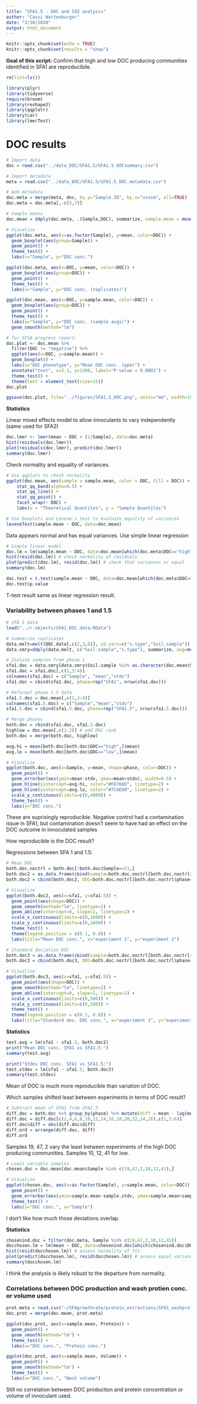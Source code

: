 ```yaml
---
title: "SFA1.5 - DOC and CO2 analysis"
author: "Cassi Wattenburger"
date: "3/16/2020"
output: html_document
---
```


```r
knitr::opts_chunk$set(echo = TRUE)
knitr::opts_chunk$set(results = "show")
```

**Goal of this script:** Confirm that high and low DOC producing communities identified in SFA1 are reproducibile.

```r
rm(list=ls())

library(plyr)
library(tidyverse)
require(broom)
library(reshape2)
library(qqplotr)
library(car)
library(lmerTest)
```


# DOC results

```r
# Import data
doc = read.csv("../data_DOC/SFA1.5/SFA1.5_DOCsummary.csv")

# Import metadata
meta = read.csv("../data_DOC/SFA1.5/SFA1.5_DOC_metadata.csv")

# Add metadata
doc.meta = merge(meta, doc, by.y="Sample.ID", by.x="ucosm", all=TRUE)
doc.meta = doc.meta[,-c(5,7)]

# Sample means
doc.mean = ddply(doc.meta, .(Sample,DOC), summarize, sample.mean = mean(mean), sample.stdv = sd(mean))
```

```r
# Visualize
ggplot(doc.meta, aes(x=as.factor(Sample), y=mean, color=DOC)) +
  geom_boxplot(aes(group=Sample)) +
  geom_point() +
  theme_test() +
  labs(x="Sample", y="DOC conc.")

ggplot(doc.meta, aes(x=DOC, y=mean, color=DOC)) +
  geom_boxplot(aes(group=DOC)) +
  geom_point() +
  theme_test() +
  labs(x="Sample", y="DOC conc. (replicates)")

ggplot(doc.mean, aes(x=DOC, y=sample.mean, color=DOC)) +
  geom_boxplot(aes(group=DOC)) +
  geom_point() +
  theme_test() +
  labs(x="Sample", y="DOC conc. (sample avgs)") +
  geom_smooth(method="lm")

# for SFSA progress report:
doc.plot <- doc.mean %>% 
  filter(DOC != "negative") %>%
  ggplot(aes(x=DOC, y=sample.mean)) +
  geom_boxplot() +
  labs(x="DOC phenotype", y="Mean DOC conc. (ppm)") +
  annotate("text", x=2.1, y=1300, label="P-value < 0.0001") +
  theme_test() +
  theme(text = element_text(size=15))
doc.plot

ggsave(doc.plot, file="../figures/SFA1.5_DOC.png", units="mm", width=100, height=100)
```

**Statistics**

Linear mixed effects model to allow innoculants to vary independently (same used for SFA2)

```r
doc.lmer <- lmer(mean ~ DOC + (1|Sample), data=doc.meta)
hist(residuals(doc.lmer))
plot(residuals(doc.lmer), predict(doc.lmer))
summary(doc.lmer)
```


Check normality and equality of variances.

```r
# Use qqplots to check normality
ggplot(doc.mean, aes(sample = sample.mean, color = DOC, fill = DOC)) +
    stat_qq_band(alpha=0.5) +
    stat_qq_line() +
    stat_qq_point() +
    facet_wrap(~ DOC) +
    labs(x = "Theoretical Quantiles", y = "Sample Quantiles")

# Use boxplots and Levene's test to evaluate equality of variances
leveneTest(sample.mean ~ DOC, data=doc.mean)
```

Data appears normal and has equal variances. Use simple linear regression

```r
# Simple linear model
doc.lm = lm(sample.mean ~ DOC, data=doc.mean[which(doc.meta$DOC=="high" | doc.meta$DOC=="low"),])
hist(resid(doc.lm)) # check normality of residuals
plot(predict(doc.lm), resid(doc.lm)) # check that variances or equal
summary(doc.lm)

doc.test = t.test(sample.mean ~ DOC, data=doc.mean[which(doc.meta$DOC=="high" | doc.meta$DOC=="low"),], var.equal=TRUE)
doc.test$p.value
```

T-test result same as linear regression result.


### Variability between phases 1 and 1.5

```r
# SFA 1 data
load("../r.objects/SFA1_DOC.data.RData")

# Summarize replicates
data.melt=melt(DOC.data[,c(2,3,6)], id.vars=c("s.type","Soil.sample"))
data.smry=ddply(data.melt, c("Soil.sample","s.type"), summarize, avg=mean(value), stdv=sd(value))

# Isolate samples from phase 1
sfa1.doc = data.smry[data.smry$Soil.sample %in% as.character(doc.mean$Sample),]
sfa1.doc = sfa1.doc[,c(1,3:4)]
colnames(sfa1.doc) = c("Sample", "mean","stdv")
sfa1.doc = cbind(sfa1.doc, phase=rep("SFA1", nrow(sfa1.doc)))

# Reformat phase 1.5 data
sfa1.5.doc = doc.mean[,c(1,3:4)]
colnames(sfa1.5.doc) = c("Sample","mean","stdv")
sfa1.5.doc = cbind(sfa1.5.doc, phase=rep("SFA1.5", nrow(sfa1.5.doc)))

# Merge phases
both.doc = rbind(sfa1.doc, sfa1.5.doc)
highlow = doc.mean[,c(1:2)] # add DOC rank
both.doc = merge(both.doc, highlow)

avg.hi = mean(both.doc[both.doc$DOC=="high",]$mean)
avg.lo = mean(both.doc[both.doc$DOC=="low",]$mean)

# Visualize
ggplot(both.doc, aes(x=Sample, y=mean, shape=phase, color=DOC)) +
  geom_point() +
  geom_errorbar(aes(ymin=mean-stdv, ymax=mean+stdv), width=0.5) +
  geom_hline(yintercept=avg.hi, color="#F8766D", linetype=2) +
  geom_hline(yintercept=avg.lo, color="#7CAE00", linetype=2) +
  scale_y_continuous(limits=c(0,4000)) +
  theme_test() +
  labs(y="DOC conc.")
```

These are suprisingly reproducible. Negative control had a contamination issue in SFA1, but contamination doesn't seem to have had an effect on the DOC outcome in innoculated samples

How reproducible is the DOC result?

Regressions between SFA 1 and 1.5:

```r
# Mean DOC
both.doc.noctrl = both.doc[!both.doc$Sample==51,]
both.doc2 = as.data.frame(cbind(sample=both.doc.noctrl[both.doc.noctrl$phase=="SFA1",]$Sample, sfa1=both.doc.noctrl[both.doc.noctrl$phase=="SFA1",]$mean, sfa1.5=both.doc.noctrl[both.doc.noctrl$phase=="SFA1.5",]$mean))
both.doc2 = cbind(both.doc2, DOC=both.doc.noctrl[both.doc.noctrl$phase=="SFA1",]$DOC) # not sure why I couldn't put this in above

# Visualize
ggplot(both.doc2, aes(x=sfa1, y=sfa1.5)) +
  geom_point(aes(shape=DOC)) +
  geom_smooth(method="lm", linetype=2) +
  geom_abline(intercept=0, slope=1, linetype=2) +
  scale_x_continuous(limits=c(0,1600)) +
  scale_y_continuous(limits=c(0,1600)) +
  theme_test() +
  theme(legend.position = c(0.1, 0.8)) +
  labs(title="Mean DOC conc.", x="experiment 1", y="experiment 2")

# Standard deviation DOC
both.doc3 = as.data.frame(cbind(sample=both.doc.noctrl[both.doc.noctrl$phase=="SFA1",]$Sample, sfa1=both.doc.noctrl[both.doc.noctrl$phase=="SFA1",]$stdv, sfa1.5=both.doc.noctrl[both.doc.noctrl$phase=="SFA1.5",]$stdv))
both.doc3 = cbind(both.doc3, DOC=both.doc.noctrl[both.doc.noctrl$phase=="SFA1",]$DOC)

# Visualize
ggplot(both.doc3, aes(x=sfa1, y=sfa1.5)) +
  geom_point(aes(shape=DOC)) +
  geom_smooth(method="lm", linetype=2) +
  geom_abline(intercept=0, slope=1, linetype=2) +
  scale_x_continuous(limits=c(0,500)) +
  scale_y_continuous(limits=c(0,500)) +
  theme_test() +
  theme(legend.position = c(0.1, 0.8)) +
  labs(title="Standard dev. DOC conc.", x="experiment 1", y="experiment 2")

```

**Statistics**

```r
test.avg = lm(sfa1 ~ sfa1.5, both.doc2)
print("Mean DOC conc. SFA1 vs SFA1.5:")
summary(test.avg)

print("Stdev DOC conc. SFA1 vs SFA1.5:")
test.stdev = lm(sfa1 ~ sfa1.5, both.doc3)
summary(test.stdev)
```

Mean of DOC is much more reproducible than variation of DOC.

Which samples shifted least between experiments in terms of DOC result?

```r
# Subtract mean of SFA1 from SFA1.5
diff.doc = both.doc %>% group_by(phase) %>% mutate(diff = mean - lag(mean, default=first(mean)))
diff.doc = diff.doc[c(2,4,6,8,10,12,14,16,18,20,22,24,26),c(1,5:6)]
diff.doc$diff = abs(diff.doc$diff)
diff.ord = arrange(diff.doc, diff)
diff.ord
```

Samples 19, 47, 2 vary the least between experiments of the high DOC producing communities. Samples 10, 12, 41 for low.

```r
# Least variable samples
chosen.doc = doc.mean[doc.mean$Sample %in% c(19,47,2,10,12,41),]

# Visualize
ggplot(chosen.doc, aes(x=as.factor(Sample), y=sample.mean, color=DOC)) +
  geom_point() +
  geom_errorbar(aes(ymin=sample.mean-sample.stdv, ymax=sample.mean+sample.stdv), width=0.5) +
  theme_test() +
  labs(y="DOC conc.", x="Sample")
```

I don't like how much those deviations overlap.

**Statistics**

```r
chosenind.doc = filter(doc.meta, Sample %in% c(19,47,2,10,12,41))
docchosen.lm = lm(mean ~ DOC, data=chosenind.doc[which(chosenind.doc$DOC=="high" | chosenind.doc$DOC=="low"),])
hist(resid(docchosen.lm)) # assess normality of fit
plot(predict(docchosen.lm), resid(docchosen.lm)) # assess equal variances
summary(docchosen.lm)
```

I think the analysis is likely robust to the departure from normality.


### Correlations between DOC production and wash protien conc. or volume used

```r
prot.meta = read.csv("~/SFAgrowthrate/protein_extractions/SFA1_washprotein_metadata.csv")
doc.prot = merge(doc.mean, prot.meta)

ggplot(doc.prot, aes(x=sample.mean, Protein)) +
  geom_point() +
  geom_smooth(method="lm") +
  theme_test() +
  labs(x="DOC conc.", "Protein conc.")

ggplot(doc.prot, aes(x=sample.mean, Volume)) +
  geom_point() +
  geom_smooth(method="lm") +
  theme_test() +
  labs(x="DOC conc.", "Wash volume")
```

Still no correlation between DOC produciton and protein concentration or volume of innoculant used.
